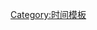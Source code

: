 {{Hatnote|1=[[File:Nuvola apps important yellow.svg|20px]] 除特别注明外，本文所有时间均以[[UTC+02:00|东二区]]时间（{{lang|en|UTC+2}}）为准。}}<noinclude>[[Category:时间模板]]</noinclude>